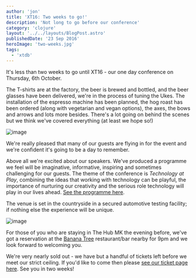 ```yaml
---
author: 'jon'
title: 'XT16: Two weeks to go!'
description: 'Not long to go before our conference'
category: 'clojure'
layout: '../../layouts/BlogPost.astro'
publishedDate: '23 Sep 2016'
heroImage: 'two-weeks.jpg'
tags:
  - 'xtdb'
---
```



It's less than two weeks to go until XT16 - our one day conference on
Thursday, 6th October.

The T-shirts are at the factory, the beer is brewed and bottled, and the
beer glasses have been delivered, we're in the process of tuning the
Ukes. The installation of the espresso machine has been planned, the hog
roast has been ordered (along with vegetarian and vegan options), the
axes, the bows and arrows and lots more besides. There's a lot going on
behind the scenes but we think we've covered everything (at least we
hope so!)


<Image alt='image' src={xt} />

We're really pleased that many of our guests are flying in for the event
and we're confident it's going to be a day to remember.

Above all we're excited about our speakers. We've produced a programme
we feel will be imaginative, informative, inspiring and sometimes
challenging for our guests. The theme of the conference is _Technology
at Play_, combining the ideas that working with technology can be
playful, the importance of nurturing our creativity and the serious role
technology will play in our lives ahead. [See the programme
here](https://juxt.pro/XT16.html#programme).

The venue is set in the countryside in a secured automotive testing
facility; if nothing else the experience will be unique.


<Image alt='image' src={bt} />

For those of you who are staying in The Hub MK the evening before, we've
got a reservation at the [Banana
Tree](http://www.bananatree.co.uk/locations/milton-keynes/)
restaurant/bar nearby for 9pm and we look forward to welcoming you.

We're very nearly sold out - we have but a handful of tickets left
before we meet our strict ceiling. If you'd like to come then please
[see our ticket page here](https://juxt.pro/XT16.html#xt16-ticketbooth).
See you in two weeks!
